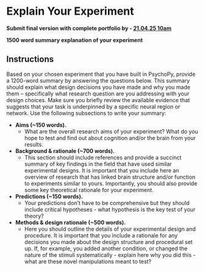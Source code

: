 # Explain Your Experiment

**Submit final version with complete portfolio by - [21.04.25 10am]{.underline}**

**1500 word summary explanation of your experiment**

## Instructions

Based on your chosen experiment that you have built in PsychoPy, provide a 1200-word summary by answering the questions below. This summary should explain what design decisions you have made and why you made them -- specifically what research question are you addressing with your design choices. Make sure you briefly review the available evidence that suggests that your task is underpinned by a specific neural region or network. Use the following subsections to write your summary:

-   **Aims (\~150 words).**
    -   What are the overall research aims of your experiment? What do you hope to test and find out about cognition and/or the brain from your results.
-   **Background & rationale (\~700 words).**
    -   This section should include references and provide a succinct summary of key findings in the field that have used similar experimental designs. It is important that you include here an overview of research that has linked brain structure and/or function to experiments similar to yours. Importantly, you should also provide some key theoretical rationale for your experiment.\
-   **Predictions (\~150 words).**
    -   Your predictions don't have to be comprehensive but they should include critical hypotheses - what hypothesis is the key test of your theory?
-   **Methods & design rationale (\~500 words).**
    -   Here you should outline the details of your experimental design and procedure. It is important that you include a rationale for any decisions you made about the design structure and procedural set up. If, for example, you added another condition, or changed the nature of the stimuli systematically - explain here why you did this - what are these novel manipulations meant to test?
